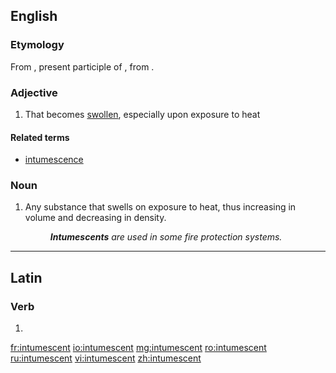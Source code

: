 ==English==

===Etymology===
From {{etyl|la|en}} {{term|intumēscēns|lang=la}}, present participle of {{term|intumescō||rise, swell|lang=la}}, from {{term|tumescō||become inflated|lang=la}}.

===Adjective===
{{en-adj}}

# That becomes [[swollen]], especially upon exposure to heat

====Related terms====
* [[intumescence]]

===Noun===
{{en-noun}}

# Any substance that swells on exposure to heat, thus increasing in volume and decreasing in density.
#: '''''Intumescents''' are used in some fire protection systems.''

----

==Latin==

===Verb===
{{la-verb-form|intumēscent}}

# {{conjugation of|intumēscō||3|p|fut|act|ind|lang=la}}

[[fr:intumescent]]
[[io:intumescent]]
[[mg:intumescent]]
[[ro:intumescent]]
[[ru:intumescent]]
[[vi:intumescent]]
[[zh:intumescent]]